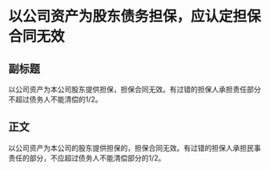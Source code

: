# 以公司资产为股东债务担保，应认定担保合同无效
## 副标题
以公司资产为本公司股东提供担保，担保合同无效。有过错的担保人承担责任部分不超过债务人不能清偿的1/2。
## 正文
以公司资产为本公司的股东提供担保的，担保合同无效。有过错的担保人承担民事责任的部分，不应超过债务人不能清偿部分的1/2。